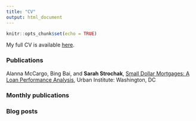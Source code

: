 ```yaml
---
title: "CV"
output: html_document
---
```


```r
knitr::opts_chunk$set(echo = TRUE)
```

My full CV is available [here](cv_files/Strochak_CV_Nov2018.pdf).

### Publications

Alanna McCargo, Bing Bai, and **Sarah Strochak**, [Small Dollar Mortgages: A Loan Performance Analysis](https://www.urban.org/research/publication/small-dollar-mortgages-loan-performance-analysis), Urban Institute: Washington, DC

### Monthly publications

### Blog posts
